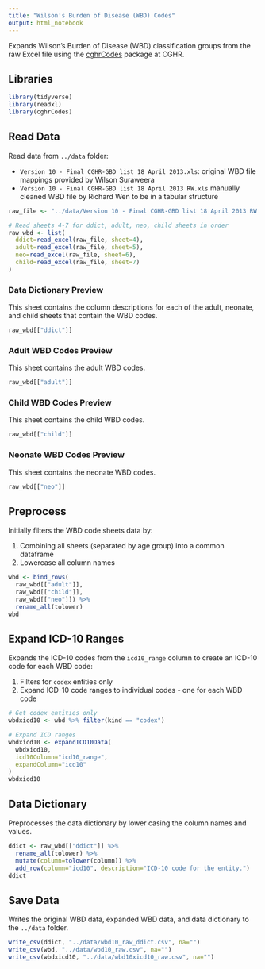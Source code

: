 ```yaml
---
title: "Wilson's Burden of Disease (WBD) Codes"
output: html_notebook
---
```


Expands Wilson's Burden of Disease (WBD) classification groups from the raw Excel file using the [cghrCodes](https://github.com/cghr-toronto/cghrCodes) package at CGHR.

## Libraries

```r
library(tidyverse)
library(readxl)
library(cghrCodes)
```

## Read Data

Read data from `../data` folder:

* `Version 10 - Final CGHR-GBD list 18 April 2013.xls`: original WBD file mappings provided by Wilson Suraweera
* `Version 10 - Final CGHR-GBD list 18 April 2013 RW.xls` manually cleaned WBD file by Richard Wen to be in a tabular structure

```r
raw_file <- "../data/Version 10 - Final CGHR-GBD list 18 April 2013 RW.xls"

# Read sheets 4-7 for ddict, adult, neo, child sheets in order
raw_wbd <- list(
  ddict=read_excel(raw_file, sheet=4),
  adult=read_excel(raw_file, sheet=5),
  neo=read_excel(raw_file, sheet=6),
  child=read_excel(raw_file, sheet=7)
)
```

### Data Dictionary Preview

This sheet contains the column descriptions for each of the adult, neonate, and child sheets that contain the WBD codes.

```r
raw_wbd[["ddict"]]
```

### Adult WBD Codes Preview

This sheet contains the adult WBD codes.

```r
raw_wbd[["adult"]]
```

### Child WBD Codes Preview

This sheet contains the child WBD codes.

```r
raw_wbd[["child"]]
```

### Neonate WBD Codes Preview

This sheet contains the neonate WBD codes.

```r
raw_wbd[["neo"]]
```

## Preprocess

Initially filters the WBD code sheets data by:

1. Combining all sheets (separated by age group) into a common dataframe
2. Lowercase all column names

```r
wbd <- bind_rows(
  raw_wbd[["adult"]],
  raw_wbd[["child"]],
  raw_wbd[["neo"]]) %>%
  rename_all(tolower)
wbd
```

## Expand ICD-10 Ranges

Expands the ICD-10 codes from the `icd10_range` column to create an ICD-10 code for each WBD code:

1. Filters for `codex` entities only
2. Expand ICD-10 code ranges to individual codes - one for each WBD code

```r
# Get codex entities only
wbdxicd10 <- wbd %>% filter(kind == "codex")

# Expand ICD ranges
wbdxicd10 <- expandICD10Data(
  wbdxicd10,
  icd10Column="icd10_range",
  expandColumn="icd10"
)
wbdxicd10
```

## Data Dictionary

Preprocesses the data dictionary by lower casing the column names and values.

```r
ddict <- raw_wbd[["ddict"]] %>%
  rename_all(tolower) %>%
  mutate(column=tolower(column)) %>%
  add_row(column="icd10", description="ICD-10 code for the entity.")
ddict
```

## Save Data

Writes the original WBD data, expanded WBD data, and data dictionary to the `../data` folder.

```r
write_csv(ddict, "../data/wbd10_raw_ddict.csv", na="")
write_csv(wbd, "../data/wbd10_raw.csv", na="")
write_csv(wbdxicd10, "../data/wbd10xicd10_raw.csv", na="")
```
